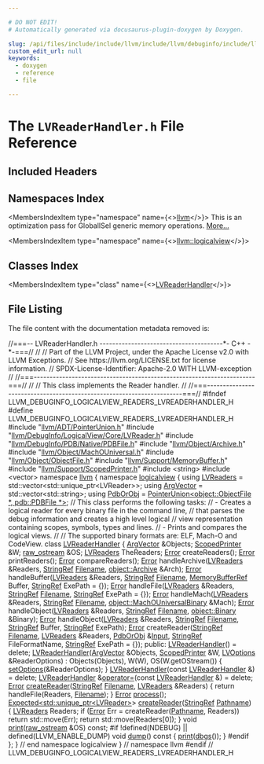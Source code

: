 ```yaml
---

# DO NOT EDIT!
# Automatically generated via docusaurus-plugin-doxygen by Doxygen.

slug: /api/files/include/include/llvm/include/llvm/debuginfo/include/llvm/debuginfo/logicalview/lvreaderhandler-h
custom_edit_url: null
keywords:
  - doxygen
  - reference
  - file

---
```





# The `LVReaderHandler.h` File Reference

<DoxygenPage pluginConfig={pluginConfig}>



## Included Headers

<IncludesList>
<IncludesListItem
  filePath="llvm/ADT/PointerUnion.h"
  permalink="/docs/api/files/include/include/llvm/include/llvm/adt/pointerunion-h"
  isLocal="true" />
<IncludesListItem
  filePath="llvm/DebugInfo/LogicalView/Core/LVReader.h"
  permalink="/docs/api/files/include/include/llvm/include/llvm/debuginfo/include/llvm/debuginfo/logicalview/include/llvm/debuginfo/logicalview/core/lvreader-h"
  isLocal="true" />
<IncludesListItem
  filePath="llvm/DebugInfo/PDB/Native/PDBFile.h"
  permalink="/docs/api/files/include/include/llvm/include/llvm/debuginfo/include/llvm/debuginfo/pdb/include/llvm/debuginfo/pdb/native/pdbfile-h"
  isLocal="true" />
<IncludesListItem
  filePath="llvm/Object/Archive.h"
  permalink="/docs/api/files/include/include/llvm/include/llvm/object/archive-h"
  isLocal="true" />
<IncludesListItem
  filePath="llvm/Object/MachOUniversal.h"
  permalink="/docs/api/files/include/include/llvm/include/llvm/object/machouniversal-h"
  isLocal="true" />
<IncludesListItem
  filePath="llvm/Object/ObjectFile.h"
  permalink="/docs/api/files/include/include/llvm/include/llvm/object/objectfile-h"
  isLocal="true" />
<IncludesListItem
  filePath="llvm/Support/MemoryBuffer.h"
  permalink="/docs/api/files/include/include/llvm/include/llvm/support/memorybuffer-h"
  isLocal="true" />
<IncludesListItem
  filePath="llvm/Support/ScopedPrinter.h"
  permalink="/docs/api/files/include/include/llvm/include/llvm/support/scopedprinter-h"
  isLocal="true" />
<IncludesListItem
  filePath="string"
  permalink=""
  isLocal="false" />
<IncludesListItem
  filePath="vector"
  permalink=""
  isLocal="false" />
</IncludesList>

## Namespaces Index

<MembersIndex>

<MembersIndexItem
  type="namespace"
  name={<><a href="/docs/api/namespaces/llvm">llvm</a></>}>
This is an optimization pass for GlobalISel generic memory operations. <a href="/docs/api/namespaces/llvm/#details">More...</a>
</MembersIndexItem>

<MembersIndexItem
  type="namespace"
  name={<><a href="/docs/api/namespaces/llvm/logicalview">llvm::logicalview</a></>}>
</MembersIndexItem>

</MembersIndex>

## Classes Index

<MembersIndex>

<MembersIndexItem
  type="class"
  name={<><a href="/docs/api/classes/llvm/logicalview/lvreaderhandler">LVReaderHandler</a></>}>
</MembersIndexItem>

</MembersIndex>


## File Listing

The file content with the documentation metadata removed is:

<ProgramListing>

<Link id="l00001" /><CodeLine lineNumber="1"><Highlight kind="comment">//===-- LVReaderHandler.h ---------------------------------------&#42;- C++ -&#42;-===//</Highlight><Highlight kind="normal"></Highlight></CodeLine>
<Link id="l00002" /><CodeLine lineNumber="2"><Highlight kind="normal"></Highlight><Highlight kind="comment">//</Highlight><Highlight kind="normal"></Highlight></CodeLine>
<Link id="l00003" /><CodeLine lineNumber="3"><Highlight kind="normal"></Highlight><Highlight kind="comment">// Part of the LLVM Project, under the Apache License v2.0 with LLVM Exceptions.</Highlight><Highlight kind="normal"></Highlight></CodeLine>
<Link id="l00004" /><CodeLine lineNumber="4"><Highlight kind="normal"></Highlight><Highlight kind="comment">// See https://llvm.org/LICENSE.txt for license information.</Highlight><Highlight kind="normal"></Highlight></CodeLine>
<Link id="l00005" /><CodeLine lineNumber="5"><Highlight kind="normal"></Highlight><Highlight kind="comment">// SPDX-License-Identifier: Apache-2.0 WITH LLVM-exception</Highlight><Highlight kind="normal"></Highlight></CodeLine>
<Link id="l00006" /><CodeLine lineNumber="6"><Highlight kind="normal"></Highlight><Highlight kind="comment">//</Highlight><Highlight kind="normal"></Highlight></CodeLine>
<Link id="l00007" /><CodeLine lineNumber="7"><Highlight kind="normal"></Highlight><Highlight kind="comment">//===----------------------------------------------------------------------===//</Highlight><Highlight kind="normal"></Highlight></CodeLine>
<Link id="l00008" /><CodeLine lineNumber="8"><Highlight kind="normal"></Highlight><Highlight kind="comment">//</Highlight><Highlight kind="normal"></Highlight></CodeLine>
<Link id="l00009" /><CodeLine lineNumber="9"><Highlight kind="normal"></Highlight><Highlight kind="comment">// This class implements the Reader handler.</Highlight><Highlight kind="normal"></Highlight></CodeLine>
<Link id="l00010" /><CodeLine lineNumber="10"><Highlight kind="normal"></Highlight><Highlight kind="comment">//</Highlight><Highlight kind="normal"></Highlight></CodeLine>
<Link id="l00011" /><CodeLine lineNumber="11"><Highlight kind="normal"></Highlight><Highlight kind="comment">//===----------------------------------------------------------------------===//</Highlight><Highlight kind="normal"></Highlight></CodeLine>
<Link id="l00012" /><CodeLine lineNumber="12"><Highlight kind="normal"></Highlight></CodeLine>
<Link id="l00013" /><CodeLine lineNumber="13"><Highlight kind="normal"></Highlight><Highlight kind="preprocessor">#ifndef LLVM&#95;DEBUGINFO&#95;LOGICALVIEW&#95;READERS&#95;LVREADERHANDLER&#95;H</Highlight><Highlight kind="normal"></Highlight></CodeLine>
<Link id="l00014" /><CodeLine lineNumber="14"><Highlight kind="normal"></Highlight><Highlight kind="preprocessor">#define LLVM&#95;DEBUGINFO&#95;LOGICALVIEW&#95;READERS&#95;LVREADERHANDLER&#95;H</Highlight><Highlight kind="normal"></Highlight></CodeLine>
<Link id="l00015" /><CodeLine lineNumber="15"><Highlight kind="normal"></Highlight></CodeLine>
<Link id="l00016" /><CodeLine lineNumber="16"><Highlight kind="normal"></Highlight><Highlight kind="preprocessor">#include &quot;<a href="/docs/api/files/include/include/llvm/include/llvm/adt/pointerunion-h">llvm/ADT/PointerUnion.h</a>&quot;</Highlight><Highlight kind="normal"></Highlight></CodeLine>
<Link id="l00017" /><CodeLine lineNumber="17"><Highlight kind="normal"></Highlight><Highlight kind="preprocessor">#include &quot;<a href="/docs/api/files/include/include/llvm/include/llvm/debuginfo/include/llvm/debuginfo/logicalview/include/llvm/debuginfo/logicalview/core/lvreader-h">llvm/DebugInfo/LogicalView/Core/LVReader.h</a>&quot;</Highlight><Highlight kind="normal"></Highlight></CodeLine>
<Link id="l00018" /><CodeLine lineNumber="18"><Highlight kind="normal"></Highlight><Highlight kind="preprocessor">#include &quot;<a href="/docs/api/files/include/include/llvm/include/llvm/debuginfo/include/llvm/debuginfo/pdb/include/llvm/debuginfo/pdb/native/pdbfile-h">llvm/DebugInfo/PDB/Native/PDBFile.h</a>&quot;</Highlight><Highlight kind="normal"></Highlight></CodeLine>
<Link id="l00019" /><CodeLine lineNumber="19"><Highlight kind="normal"></Highlight><Highlight kind="preprocessor">#include &quot;<a href="/docs/api/files/include/include/llvm/include/llvm/object/archive-h">llvm/Object/Archive.h</a>&quot;</Highlight><Highlight kind="normal"></Highlight></CodeLine>
<Link id="l00020" /><CodeLine lineNumber="20"><Highlight kind="normal"></Highlight><Highlight kind="preprocessor">#include &quot;<a href="/docs/api/files/include/include/llvm/include/llvm/object/machouniversal-h">llvm/Object/MachOUniversal.h</a>&quot;</Highlight><Highlight kind="normal"></Highlight></CodeLine>
<Link id="l00021" /><CodeLine lineNumber="21"><Highlight kind="normal"></Highlight><Highlight kind="preprocessor">#include &quot;<a href="/docs/api/files/include/include/llvm/include/llvm/object/objectfile-h">llvm/Object/ObjectFile.h</a>&quot;</Highlight><Highlight kind="normal"></Highlight></CodeLine>
<Link id="l00022" /><CodeLine lineNumber="22"><Highlight kind="normal"></Highlight><Highlight kind="preprocessor">#include &quot;<a href="/docs/api/files/include/include/llvm/include/llvm/support/memorybuffer-h">llvm/Support/MemoryBuffer.h</a>&quot;</Highlight><Highlight kind="normal"></Highlight></CodeLine>
<Link id="l00023" /><CodeLine lineNumber="23"><Highlight kind="normal"></Highlight><Highlight kind="preprocessor">#include &quot;<a href="/docs/api/files/include/include/llvm/include/llvm/support/scopedprinter-h">llvm/Support/ScopedPrinter.h</a>&quot;</Highlight><Highlight kind="normal"></Highlight></CodeLine>
<Link id="l00024" /><CodeLine lineNumber="24"><Highlight kind="normal"></Highlight><Highlight kind="preprocessor">#include &lt;string&gt;</Highlight><Highlight kind="normal"></Highlight></CodeLine>
<Link id="l00025" /><CodeLine lineNumber="25"><Highlight kind="normal"></Highlight><Highlight kind="preprocessor">#include &lt;vector&gt;</Highlight><Highlight kind="normal"></Highlight></CodeLine>
<Link id="l00026" /><CodeLine lineNumber="26"><Highlight kind="normal"></Highlight></CodeLine>
<Link id="l00027" /><CodeLine lineNumber="27"><Highlight kind="normal"></Highlight><Highlight kind="keyword">namespace </Highlight><Highlight kind="normal"><a href="/docs/api/namespaces/llvm">llvm</a> &#123;</Highlight></CodeLine>
<Link id="l00028" /><CodeLine lineNumber="28"><Highlight kind="normal"></Highlight><Highlight kind="keyword">namespace </Highlight><Highlight kind="normal"><a href="/docs/api/namespaces/llvm/logicalview">logicalview</a> &#123;</Highlight></CodeLine>
<Link id="l00029" /><CodeLine lineNumber="29"><Highlight kind="normal"></Highlight></CodeLine>
<Link id="l00030" /><CodeLine lineNumber="30" lineLink="/docs/api/namespaces/llvm/logicalview/#a337a8b60c1263ff7845edd8061455c01"><Highlight kind="normal"></Highlight><Highlight kind="keyword">using </Highlight><Highlight kind="normal"><a href="/docs/api/namespaces/llvm/logicalview/#a337a8b60c1263ff7845edd8061455c01">LVReaders</a> = std::vector&lt;std::unique&#95;ptr&lt;LVReader&gt;&gt;;</Highlight></CodeLine>
<Link id="l00031" /><CodeLine lineNumber="31" lineLink="/docs/api/namespaces/llvm/logicalview/#ac73729dedc69cf806247950862a2d102"><Highlight kind="normal"></Highlight><Highlight kind="keyword">using </Highlight><Highlight kind="normal"><a href="/docs/api/namespaces/llvm/logicalview/#ac73729dedc69cf806247950862a2d102">ArgVector</a> = std::vector&lt;std::string&gt;;</Highlight></CodeLine>
<Link id="l00032" /><CodeLine lineNumber="32" lineLink="/docs/api/namespaces/llvm/logicalview/#ad6a5e913488f632cb1200b989b8131b3"><Highlight kind="normal"></Highlight><Highlight kind="keyword">using </Highlight><Highlight kind="normal"><a href="/docs/api/namespaces/llvm/logicalview/#ad6a5e913488f632cb1200b989b8131b3">PdbOrObj</a> = <a href="/docs/api/classes/llvm/pointerunion">PointerUnion&lt;object::ObjectFile &#42;, pdb::PDBFile &#42;&gt;</a>;</Highlight></CodeLine>
<Link id="l00033" /><CodeLine lineNumber="33"><Highlight kind="normal"></Highlight></CodeLine>
<Link id="l00034" /><CodeLine lineNumber="34"><Highlight kind="normal"></Highlight><Highlight kind="comment">// This class performs the following tasks:</Highlight><Highlight kind="normal"></Highlight></CodeLine>
<Link id="l00035" /><CodeLine lineNumber="35"><Highlight kind="normal"></Highlight><Highlight kind="comment">// - Creates a logical reader for every binary file in the command line,</Highlight><Highlight kind="normal"></Highlight></CodeLine>
<Link id="l00036" /><CodeLine lineNumber="36"><Highlight kind="normal"></Highlight><Highlight kind="comment">//   that parses the debug information and creates a high level logical</Highlight><Highlight kind="normal"></Highlight></CodeLine>
<Link id="l00037" /><CodeLine lineNumber="37"><Highlight kind="normal"></Highlight><Highlight kind="comment">//   view representation containing scopes, symbols, types and lines.</Highlight><Highlight kind="normal"></Highlight></CodeLine>
<Link id="l00038" /><CodeLine lineNumber="38"><Highlight kind="normal"></Highlight><Highlight kind="comment">// - Prints and compares the logical views.</Highlight><Highlight kind="normal"></Highlight></CodeLine>
<Link id="l00039" /><CodeLine lineNumber="39"><Highlight kind="normal"></Highlight><Highlight kind="comment">//</Highlight><Highlight kind="normal"></Highlight></CodeLine>
<Link id="l00040" /><CodeLine lineNumber="40"><Highlight kind="normal"></Highlight><Highlight kind="comment">// The supported binary formats are: ELF, Mach-O and CodeView.</Highlight><Highlight kind="normal"></Highlight></CodeLine>
<Link id="l00041" /><CodeLine lineNumber="41" lineLink="/docs/api/classes/llvm/logicalview/lvreaderhandler"><Highlight kind="normal"></Highlight><Highlight kind="keyword">class </Highlight><Highlight kind="normal"><a href="/docs/api/classes/llvm/logicalview/lvreaderhandler/#a8575d32d94456504e295f45cd2a5ad3d">LVReaderHandler</a> &#123;</Highlight></CodeLine>
<Link id="l00042" /><CodeLine lineNumber="42"><Highlight kind="normal">  <a href="/docs/api/namespaces/llvm/logicalview/#ac73729dedc69cf806247950862a2d102">ArgVector</a> &amp;Objects;</Highlight></CodeLine>
<Link id="l00043" /><CodeLine lineNumber="43"><Highlight kind="normal">  <a href="/docs/api/classes/llvm/scopedprinter">ScopedPrinter</a> &amp;W;</Highlight></CodeLine>
<Link id="l00044" /><CodeLine lineNumber="44"><Highlight kind="normal">  <a href="/docs/api/classes/llvm/raw-ostream">raw&#95;ostream</a> &amp;OS;</Highlight></CodeLine>
<Link id="l00045" /><CodeLine lineNumber="45"><Highlight kind="normal">  <a href="/docs/api/namespaces/llvm/logicalview/#a337a8b60c1263ff7845edd8061455c01">LVReaders</a> TheReaders;</Highlight></CodeLine>
<Link id="l00046" /><CodeLine lineNumber="46"><Highlight kind="normal"></Highlight></CodeLine>
<Link id="l00047" /><CodeLine lineNumber="47"><Highlight kind="normal">  <a href="/docs/api/classes/llvm/error">Error</a> createReaders();</Highlight></CodeLine>
<Link id="l00048" /><CodeLine lineNumber="48"><Highlight kind="normal">  <a href="/docs/api/classes/llvm/error">Error</a> printReaders();</Highlight></CodeLine>
<Link id="l00049" /><CodeLine lineNumber="49"><Highlight kind="normal">  <a href="/docs/api/classes/llvm/error">Error</a> compareReaders();</Highlight></CodeLine>
<Link id="l00050" /><CodeLine lineNumber="50"><Highlight kind="normal"></Highlight></CodeLine>
<Link id="l00051" /><CodeLine lineNumber="51"><Highlight kind="normal">  <a href="/docs/api/classes/llvm/error">Error</a> handleArchive(<a href="/docs/api/namespaces/llvm/logicalview/#a337a8b60c1263ff7845edd8061455c01">LVReaders</a> &amp;Readers, <a href="/docs/api/classes/llvm/stringref">StringRef</a> <a href="/docs/api/namespaces/llvm/logicalview/#a9696bc411b0a7022c2cc78bff5173cefa1351017ac6423911223bc19a8cb7c653">Filename</a>,</Highlight></CodeLine>
<Link id="l00052" /><CodeLine lineNumber="52"><Highlight kind="normal">                      <a href="/docs/api/classes/llvm/object/archive">object::Archive</a> &amp;Arch);</Highlight></CodeLine>
<Link id="l00053" /><CodeLine lineNumber="53"><Highlight kind="normal">  <a href="/docs/api/classes/llvm/error">Error</a> handleBuffer(<a href="/docs/api/namespaces/llvm/logicalview/#a337a8b60c1263ff7845edd8061455c01">LVReaders</a> &amp;Readers, <a href="/docs/api/classes/llvm/stringref">StringRef</a> <a href="/docs/api/namespaces/llvm/logicalview/#a9696bc411b0a7022c2cc78bff5173cefa1351017ac6423911223bc19a8cb7c653">Filename</a>,</Highlight></CodeLine>
<Link id="l00054" /><CodeLine lineNumber="54"><Highlight kind="normal">                     <a href="/docs/api/classes/llvm/memorybufferref">MemoryBufferRef</a> Buffer, <a href="/docs/api/classes/llvm/stringref">StringRef</a> ExePath = &#123;&#125;);</Highlight></CodeLine>
<Link id="l00055" /><CodeLine lineNumber="55"><Highlight kind="normal">  <a href="/docs/api/classes/llvm/error">Error</a> handleFile(<a href="/docs/api/namespaces/llvm/logicalview/#a337a8b60c1263ff7845edd8061455c01">LVReaders</a> &amp;Readers, <a href="/docs/api/classes/llvm/stringref">StringRef</a> <a href="/docs/api/namespaces/llvm/logicalview/#a9696bc411b0a7022c2cc78bff5173cefa1351017ac6423911223bc19a8cb7c653">Filename</a>,</Highlight></CodeLine>
<Link id="l00056" /><CodeLine lineNumber="56"><Highlight kind="normal">                   <a href="/docs/api/classes/llvm/stringref">StringRef</a> ExePath = &#123;&#125;);</Highlight></CodeLine>
<Link id="l00057" /><CodeLine lineNumber="57"><Highlight kind="normal">  <a href="/docs/api/classes/llvm/error">Error</a> handleMach(<a href="/docs/api/namespaces/llvm/logicalview/#a337a8b60c1263ff7845edd8061455c01">LVReaders</a> &amp;Readers, <a href="/docs/api/classes/llvm/stringref">StringRef</a> <a href="/docs/api/namespaces/llvm/logicalview/#a9696bc411b0a7022c2cc78bff5173cefa1351017ac6423911223bc19a8cb7c653">Filename</a>,</Highlight></CodeLine>
<Link id="l00058" /><CodeLine lineNumber="58"><Highlight kind="normal">                   <a href="/docs/api/classes/llvm/object/machouniversalbinary">object::MachOUniversalBinary</a> &amp;Mach);</Highlight></CodeLine>
<Link id="l00059" /><CodeLine lineNumber="59"><Highlight kind="normal">  <a href="/docs/api/classes/llvm/error">Error</a> handleObject(<a href="/docs/api/namespaces/llvm/logicalview/#a337a8b60c1263ff7845edd8061455c01">LVReaders</a> &amp;Readers, <a href="/docs/api/classes/llvm/stringref">StringRef</a> <a href="/docs/api/namespaces/llvm/logicalview/#a9696bc411b0a7022c2cc78bff5173cefa1351017ac6423911223bc19a8cb7c653">Filename</a>,</Highlight></CodeLine>
<Link id="l00060" /><CodeLine lineNumber="60"><Highlight kind="normal">                     <a href="/docs/api/classes/llvm/object/binary">object::Binary</a> &amp;Binary);</Highlight></CodeLine>
<Link id="l00061" /><CodeLine lineNumber="61"><Highlight kind="normal">  <a href="/docs/api/classes/llvm/error">Error</a> handleObject(<a href="/docs/api/namespaces/llvm/logicalview/#a337a8b60c1263ff7845edd8061455c01">LVReaders</a> &amp;Readers, <a href="/docs/api/classes/llvm/stringref">StringRef</a> <a href="/docs/api/namespaces/llvm/logicalview/#a9696bc411b0a7022c2cc78bff5173cefa1351017ac6423911223bc19a8cb7c653">Filename</a>, <a href="/docs/api/classes/llvm/stringref">StringRef</a> Buffer,</Highlight></CodeLine>
<Link id="l00062" /><CodeLine lineNumber="62"><Highlight kind="normal">                     <a href="/docs/api/classes/llvm/stringref">StringRef</a> ExePath);</Highlight></CodeLine>
<Link id="l00063" /><CodeLine lineNumber="63"><Highlight kind="normal"></Highlight></CodeLine>
<Link id="l00064" /><CodeLine lineNumber="64"><Highlight kind="normal">  <a href="/docs/api/classes/llvm/error">Error</a> createReader(<a href="/docs/api/classes/llvm/stringref">StringRef</a> <a href="/docs/api/namespaces/llvm/logicalview/#a9696bc411b0a7022c2cc78bff5173cefa1351017ac6423911223bc19a8cb7c653">Filename</a>, <a href="/docs/api/namespaces/llvm/logicalview/#a337a8b60c1263ff7845edd8061455c01">LVReaders</a> &amp;Readers, <a href="/docs/api/namespaces/llvm/logicalview/#ad6a5e913488f632cb1200b989b8131b3">PdbOrObj</a> &amp;<a href="/docs/api/classes/input">Input</a>,</Highlight></CodeLine>
<Link id="l00065" /><CodeLine lineNumber="65"><Highlight kind="normal">                     <a href="/docs/api/classes/llvm/stringref">StringRef</a> FileFormatName, <a href="/docs/api/classes/llvm/stringref">StringRef</a> ExePath = &#123;&#125;);</Highlight></CodeLine>
<Link id="l00066" /><CodeLine lineNumber="66"><Highlight kind="normal"></Highlight></CodeLine>
<Link id="l00067" /><CodeLine lineNumber="67"><Highlight kind="normal"></Highlight><Highlight kind="keyword">public</Highlight><Highlight kind="normal">:</Highlight></CodeLine>
<Link id="l00068" /><CodeLine lineNumber="68" lineLink="/docs/api/classes/llvm/logicalview/lvreaderhandler/#a8575d32d94456504e295f45cd2a5ad3d"><Highlight kind="normal">  <a href="/docs/api/classes/llvm/logicalview/lvreaderhandler/#a8575d32d94456504e295f45cd2a5ad3d">LVReaderHandler</a>() = </Highlight><Highlight kind="keyword">delete</Highlight><Highlight kind="normal">;</Highlight></CodeLine>
<Link id="l00069" /><CodeLine lineNumber="69" lineLink="/docs/api/classes/llvm/logicalview/lvreaderhandler/#a3dfb6dcf26b385963a2173d60a39ebaf"><Highlight kind="normal">  <a href="/docs/api/classes/llvm/logicalview/lvreaderhandler/#a3dfb6dcf26b385963a2173d60a39ebaf">LVReaderHandler</a>(<a href="/docs/api/namespaces/llvm/logicalview/#ac73729dedc69cf806247950862a2d102">ArgVector</a> &amp;Objects, <a href="/docs/api/classes/llvm/scopedprinter">ScopedPrinter</a> &amp;W,</Highlight></CodeLine>
<Link id="l00070" /><CodeLine lineNumber="70"><Highlight kind="normal">                  <a href="/docs/api/classes/llvm/logicalview/lvoptions">LVOptions</a> &amp;ReaderOptions)</Highlight></CodeLine>
<Link id="l00071" /><CodeLine lineNumber="71"><Highlight kind="normal">      : Objects(Objects), W(W), OS(W.getOStream()) &#123;</Highlight></CodeLine>
<Link id="l00072" /><CodeLine lineNumber="72"><Highlight kind="normal">    <a href="/docs/api/namespaces/llvm/logicalview/#a2db520a2a4d7186c15c841cb81e93354">setOptions</a>(&amp;ReaderOptions);</Highlight></CodeLine>
<Link id="l00073" /><CodeLine lineNumber="73"><Highlight kind="normal">  &#125;</Highlight></CodeLine>
<Link id="l00074" /><CodeLine lineNumber="74" lineLink="/docs/api/classes/llvm/logicalview/lvreaderhandler/#ab63cd266e6eb95b9674dc12253cbb8ea"><Highlight kind="normal">  <a href="/docs/api/classes/llvm/logicalview/lvreaderhandler/#ab63cd266e6eb95b9674dc12253cbb8ea">LVReaderHandler</a>(</Highlight><Highlight kind="keyword">const</Highlight><Highlight kind="normal"> <a href="/docs/api/classes/llvm/logicalview/lvreaderhandler/#a8575d32d94456504e295f45cd2a5ad3d">LVReaderHandler</a> &amp;) = </Highlight><Highlight kind="keyword">delete</Highlight><Highlight kind="normal">;</Highlight></CodeLine>
<Link id="l00075" /><CodeLine lineNumber="75" lineLink="/docs/api/classes/llvm/logicalview/lvreaderhandler/#aa480522f8645aa79e400216f3e1b1492"><Highlight kind="normal">  <a href="/docs/api/classes/llvm/logicalview/lvreaderhandler/#a8575d32d94456504e295f45cd2a5ad3d">LVReaderHandler</a> &amp;<a href="/docs/api/classes/llvm/logicalview/lvreaderhandler/#aa480522f8645aa79e400216f3e1b1492">operator=</a>(</Highlight><Highlight kind="keyword">const</Highlight><Highlight kind="normal"> <a href="/docs/api/classes/llvm/logicalview/lvreaderhandler/#a8575d32d94456504e295f45cd2a5ad3d">LVReaderHandler</a> &amp;) = </Highlight><Highlight kind="keyword">delete</Highlight><Highlight kind="normal">;</Highlight></CodeLine>
<Link id="l00076" /><CodeLine lineNumber="76"><Highlight kind="normal"></Highlight></CodeLine>
<Link id="l00077" /><CodeLine lineNumber="77" lineLink="/docs/api/classes/llvm/logicalview/lvreaderhandler/#a6f4c51a1f9e6096d272656850d480078"><Highlight kind="normal">  <a href="/docs/api/classes/llvm/error">Error</a> <a href="/docs/api/classes/llvm/logicalview/lvreaderhandler/#a6f4c51a1f9e6096d272656850d480078">createReader</a>(<a href="/docs/api/classes/llvm/stringref">StringRef</a> <a href="/docs/api/namespaces/llvm/logicalview/#a9696bc411b0a7022c2cc78bff5173cefa1351017ac6423911223bc19a8cb7c653">Filename</a>, <a href="/docs/api/namespaces/llvm/logicalview/#a337a8b60c1263ff7845edd8061455c01">LVReaders</a> &amp;Readers) &#123;</Highlight></CodeLine>
<Link id="l00078" /><CodeLine lineNumber="78"><Highlight kind="normal">    </Highlight><Highlight kind="keywordflow">return</Highlight><Highlight kind="normal"> handleFile(Readers, <a href="/docs/api/namespaces/llvm/logicalview/#a9696bc411b0a7022c2cc78bff5173cefa1351017ac6423911223bc19a8cb7c653">Filename</a>);</Highlight></CodeLine>
<Link id="l00079" /><CodeLine lineNumber="79"><Highlight kind="normal">  &#125;</Highlight></CodeLine>
<Link id="l00080" /><CodeLine lineNumber="80"><Highlight kind="normal">  <a href="/docs/api/classes/llvm/error">Error</a> <a href="/docs/api/classes/llvm/logicalview/lvreaderhandler/#a9e264d08d01c80cc51982befc59eb6c3">process</a>();</Highlight></CodeLine>
<Link id="l00081" /><CodeLine lineNumber="81"><Highlight kind="normal"></Highlight></CodeLine>
<Link id="l00082" /><CodeLine lineNumber="82" lineLink="/docs/api/classes/llvm/logicalview/lvreaderhandler/#a93c73b152ea886d86f13160820e4b758"><Highlight kind="normal">  <a href="/docs/api/classes/llvm/expected">Expected&lt;std::unique&#95;ptr&lt;LVReader&gt;</a>&gt; <a href="/docs/api/classes/llvm/logicalview/lvreaderhandler/#a93c73b152ea886d86f13160820e4b758">createReader</a>(<a href="/docs/api/classes/llvm/stringref">StringRef</a> <a href="/docs/api/namespaces/llvm/logicalview/#a9696bc411b0a7022c2cc78bff5173cefa10b38d3f13f0f2c533f5ce5616b017b5">Pathname</a>) &#123;</Highlight></CodeLine>
<Link id="l00083" /><CodeLine lineNumber="83"><Highlight kind="normal">    <a href="/docs/api/namespaces/llvm/logicalview/#a337a8b60c1263ff7845edd8061455c01">LVReaders</a> Readers;</Highlight></CodeLine>
<Link id="l00084" /><CodeLine lineNumber="84"><Highlight kind="normal">    </Highlight><Highlight kind="keywordflow">if</Highlight><Highlight kind="normal"> (<a href="/docs/api/classes/llvm/error">Error</a> Err = createReader(<a href="/docs/api/namespaces/llvm/logicalview/#a9696bc411b0a7022c2cc78bff5173cefa10b38d3f13f0f2c533f5ce5616b017b5">Pathname</a>, Readers))</Highlight></CodeLine>
<Link id="l00085" /><CodeLine lineNumber="85"><Highlight kind="normal">      </Highlight><Highlight kind="keywordflow">return</Highlight><Highlight kind="normal"> std::move(Err);</Highlight></CodeLine>
<Link id="l00086" /><CodeLine lineNumber="86"><Highlight kind="normal">    </Highlight><Highlight kind="keywordflow">return</Highlight><Highlight kind="normal"> std::move(Readers&#91;0&#93;);</Highlight></CodeLine>
<Link id="l00087" /><CodeLine lineNumber="87"><Highlight kind="normal">  &#125;</Highlight></CodeLine>
<Link id="l00088" /><CodeLine lineNumber="88"><Highlight kind="normal"></Highlight></CodeLine>
<Link id="l00089" /><CodeLine lineNumber="89"><Highlight kind="normal">  </Highlight><Highlight kind="keywordtype">void</Highlight><Highlight kind="normal"> <a href="/docs/api/classes/llvm/logicalview/lvreaderhandler/#a8100326175da04d91e51ef5cbaf2b01b">print</a>(<a href="/docs/api/classes/llvm/raw-ostream">raw&#95;ostream</a> &amp;OS) </Highlight><Highlight kind="keyword">const</Highlight><Highlight kind="normal">;</Highlight></CodeLine>
<Link id="l00090" /><CodeLine lineNumber="90"><Highlight kind="normal"></Highlight></CodeLine>
<Link id="l00091" /><CodeLine lineNumber="91"><Highlight kind="normal"></Highlight><Highlight kind="preprocessor">#if !defined(NDEBUG) || defined(LLVM&#95;ENABLE&#95;DUMP)</Highlight><Highlight kind="normal"></Highlight></CodeLine>
<Link id="l00092" /><CodeLine lineNumber="92" lineLink="/docs/api/classes/llvm/logicalview/lvreaderhandler/#ac70ac2d120eea93633680f1155a55037"><Highlight kind="normal">  </Highlight><Highlight kind="keywordtype">void</Highlight><Highlight kind="normal"> <a href="/docs/api/classes/llvm/logicalview/lvreaderhandler/#ac70ac2d120eea93633680f1155a55037">dump</a>()</Highlight><Highlight kind="keyword"> const </Highlight><Highlight kind="normal">&#123; <a href="/docs/api/classes/llvm/logicalview/lvreaderhandler/#a8100326175da04d91e51ef5cbaf2b01b">print</a>(<a href="/docs/api/namespaces/llvm/#a7c46c742c31be54870e2038048e6b391">dbgs</a>()); &#125;</Highlight></CodeLine>
<Link id="l00093" /><CodeLine lineNumber="93"><Highlight kind="normal"></Highlight><Highlight kind="preprocessor">#endif</Highlight><Highlight kind="normal"></Highlight></CodeLine>
<Link id="l00094" /><CodeLine lineNumber="94"><Highlight kind="normal">&#125;;</Highlight></CodeLine>
<Link id="l00095" /><CodeLine lineNumber="95"><Highlight kind="normal"></Highlight></CodeLine>
<Link id="l00096" /><CodeLine lineNumber="96"><Highlight kind="normal">&#125; </Highlight><Highlight kind="comment">// end namespace logicalview</Highlight><Highlight kind="normal"></Highlight></CodeLine>
<Link id="l00097" /><CodeLine lineNumber="97"><Highlight kind="normal">&#125; </Highlight><Highlight kind="comment">// namespace llvm</Highlight><Highlight kind="normal"></Highlight></CodeLine>
<Link id="l00098" /><CodeLine lineNumber="98"><Highlight kind="normal"></Highlight></CodeLine>
<Link id="l00099" /><CodeLine lineNumber="99"><Highlight kind="normal"></Highlight><Highlight kind="preprocessor">#endif </Highlight><Highlight kind="comment">// LLVM&#95;DEBUGINFO&#95;LOGICALVIEW&#95;READERS&#95;LVREADERHANDLER&#95;H</Highlight><Highlight kind="normal"></Highlight></CodeLine>

</ProgramListing>

</DoxygenPage>
